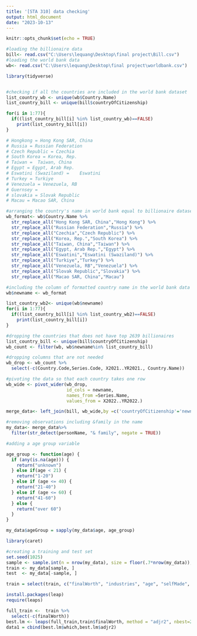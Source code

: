 ---
title: '[STA 310] data checking'
output: html_document
date: "2023-10-13"
---

```{r setup, include=FALSE}
knitr::opts_chunk$set(echo = TRUE)
```

```{r}
#loading the billionaire data
bill<- read.csv("C:\Users\lequang\Desktop\final project\Bill.csv")
#loading the world bank data
wb<- read.csv("C:\Users\lequang\Desktop\final project\worldbank.csv")
```

```{r}
library(tidyverse)
```

```{r}

```

```{r}
#checking if all the countries are included in the world bank dataset
list_country_wb <- unique(wb$Country.Name)
list_country_bill <- unique(bill$countryOfCitizenship)

for(i in 1:77){
  if((list_country_bill[i] %in% list_country_wb)==FALSE)
    print(list_country_bill[i])
}

# Hongkong = Hong Kong SAR, China
# Russia = Russian Federation
# Czech Republic = Czechia
# South Korea = Korea, Rep.
# Taiwan = 	Taiwan, China
# Egypt = Egypt, Arab Rep.
# Eswatini (Swaziland) = 	Eswatini
# Turkey = Turkiye
# Venezuela = Venezuela, RB
# Guernsey = 
# slovakia = Slovak Republic
# Macau = Macao SAR, China
```

```{r}
#arranging the country's name in world bank equal to billionaire dataset
wb_format<- wb$Country.Name %>%
  str_replace_all("Hong Kong SAR, China","Hong Kong") %>%
  str_replace_all("Russian Federation","Russia") %>%
  str_replace_all("Czechia","Czech Republic") %>%
  str_replace_all("Korea, Rep.","South Korea") %>%
  str_replace_all("Taiwan, China","Taiwan") %>%
  str_replace_all("Egypt, Arab Rep.","Egypt") %>%
  str_replace_all("Eswatini","Eswatini (Swaziland)") %>%
  str_replace_all("Turkiye","Turkey") %>%
  str_replace_all("Venezuela, RB","Venezuela") %>%
  str_replace_all("Slovak Republic","Slovakia") %>%
  str_replace_all("Macao SAR, China","Macau")
```

```{r}
#including the column of formatted country name in the world bank data
wb$newname <- wb_format
```

```{r}
list_country_wb2<- unique(wb$newname)
for(i in 1:77){
  if((list_country_bill[i] %in% list_country_wb2)==FALSE)
    print(list_country_bill[i])
}
```

```{r}
#dropping the countries that does not have top 2639 billionaires 
list_country_bill <- unique(bill$countryOfCitizenship)
wb_count <- filter(wb, wb$newname%in% list_country_bill)

#dropping columns that are not needed
wb_drop <- wb_count %>%
  select(-c(Country.Code,Series.Code, X2021..YR2021., Country.Name))
```


```{r}
#pivoting the data so that each country takes one row
wb_wide <- pivot_wider(wb_drop, 
                       id_cols = newname,
                       names_from =Series.Name, 
                       values_from = X2022..YR2022.)
```

```{r}
merge_data<- left_join(bill, wb_wide,by =c('countryOfCitizenship'='newname'))
```

```{r}
#removing observations including &family in the name
my_data<- merge_data%>%
  filter(str_detect(personName, "& family", negate = TRUE))
```

```{r}
#adding a age group variable

age_group <- function(age) {
  if (any(is.na(age))) {
    return("unknown")
  } else if(age < 21) {
    return("1-20")
  } else if (age <= 40) {
    return("21-40")
  } else if (age <= 60) {
    return("41-60")
  } else {
    return("over 60")
  }
}

my_data$ageGroup = sapply(my_data$age, age_group)
```

```{r}
library(caret)
```

```{r}
#creating a training and test set
set.seed(1025)
sample <- sample.int(n = nrow(my_data), size = floor(.7*nrow(my_data)), replace = F)
train <- my_data[sample, ]
test  <- my_data[-sample, ]
```

```{r}
train = select(train, c("finalWorth", "industries", "age", "selfMade", "gender", "countryOfCitizenship", "ageGroup", "Political Stability and Absence of Violence/Terrorism: Estimate", "Control of Corruption: Estimate", "Rule of Law: Estimate"))
```

```{r}
install.packages(leap)
require(leaps)
```


```{r}
full_train <-  train %>%
  select(-c(finalWorth))
best.lm <- leaps(full_train,train$finalWorth, method = "adjr2", nbest=2)
data1 = cbind(best.lm$which,best.lm$adjr2) 
```









